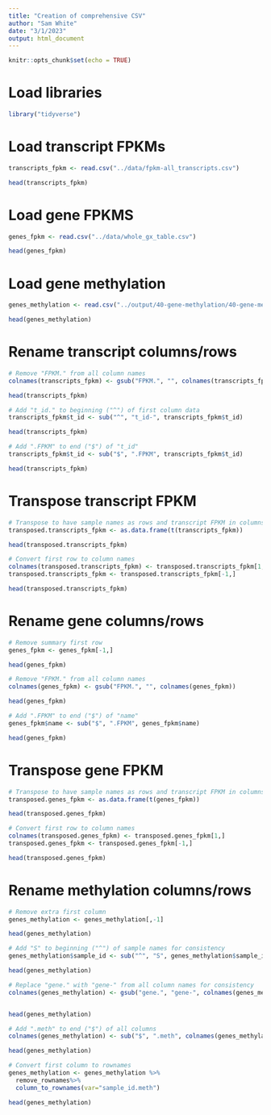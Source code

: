 ```yaml
---
title: "Creation of comprehensive CSV"
author: "Sam White"
date: "3/1/2023"
output: html_document
---
```


```r
knitr::opts_chunk$set(echo = TRUE)
```

# Load libraries
```r
library("tidyverse")
```

# Load transcript FPKMs
```r
transcripts_fpkm <- read.csv("../data/fpkm-all_transcripts.csv")

head(transcripts_fpkm)
```
# Load gene FPKMS
```r
genes_fpkm <- read.csv("../data/whole_gx_table.csv")

head(genes_fpkm)
```

# Load gene methylation
```r
genes_methylation <- read.csv("../output/40-gene-methylation/40-gene-methylation.csv")

head(genes_methylation)
```

# Rename transcript columns/rows
```r
# Remove "FPKM." from all column names
colnames(transcripts_fpkm) <- gsub("FPKM.", "", colnames(transcripts_fpkm))

head(transcripts_fpkm)

# Add "t_id." to beginning ("^") of first column data
transcripts_fpkm$t_id <- sub("^", "t_id-", transcripts_fpkm$t_id)

head(transcripts_fpkm)

# Add ".FPKM" to end ("$") of "t_id"
transcripts_fpkm$t_id <- sub("$", ".FPKM", transcripts_fpkm$t_id)

head(transcripts_fpkm)
```

# Transpose transcript FPKM
```r
# Transpose to have sample names as rows and transcript FPKM in columns
transposed.transcripts_fpkm <- as.data.frame(t(transcripts_fpkm))

head(transposed.transcripts_fpkm)

# Convert first row to column names
colnames(transposed.transcripts_fpkm) <- transposed.transcripts_fpkm[1,]
transposed.transcripts_fpkm <- transposed.transcripts_fpkm[-1,]

head(transposed.transcripts_fpkm)
```


# Rename gene columns/rows
```r
# Remove summary first row
genes_fpkm <- genes_fpkm[-1,]

head(genes_fpkm)

# Remove "FPKM." from all column names
colnames(genes_fpkm) <- gsub("FPKM.", "", colnames(genes_fpkm))

head(genes_fpkm)

# Add ".FPKM" to end ("$") of "name"
genes_fpkm$name <- sub("$", ".FPKM", genes_fpkm$name)

head(genes_fpkm)
```

# Transpose gene FPKM
```r
# Transpose to have sample names as rows and transcript FPKM in columns
transposed.genes_fpkm <- as.data.frame(t(genes_fpkm))

head(transposed.genes_fpkm)

# Convert first row to column names
colnames(transposed.genes_fpkm) <- transposed.genes_fpkm[1,]
transposed.genes_fpkm <- transposed.genes_fpkm[-1,]

head(transposed.genes_fpkm)
```

# Rename methylation columns/rows
```r
# Remove extra first column
genes_methylation <- genes_methylation[,-1]

head(genes_methylation)

# Add "S" to beginning ("^") of sample names for consistency
genes_methylation$sample_id <- sub("^", "S", genes_methylation$sample_id)

head(genes_methylation)

# Replace "gene." with "gene-" from all column names for consistency
colnames(genes_methylation) <- gsub("gene.", "gene-", colnames(genes_methylation))


head(genes_methylation)

# Add ".meth" to end ("$") of all columns
colnames(genes_methylation) <- sub("$", ".meth", colnames(genes_methylation))

head(genes_methylation)

# Convert first column to rownames
genes_methylation <- genes_methylation %>%
  remove_rownames%>%
  column_to_rownames(var="sample_id.meth")

head(genes_methylation)
```


